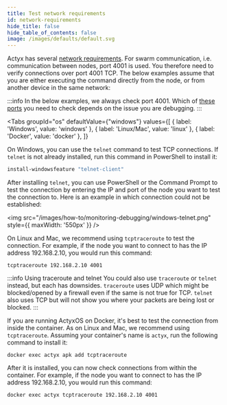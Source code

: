 ```yaml
---
title: Test network requirements
id: network-requirements
hide_title: false
hide_table_of_contents: false
image: /images/defaults/default.svg
---
```


Actyx has several [network requirements](../../reference/actyx-reference#network-requirements). For swarm communication, i.e. communication between nodes, port 4001 is used. You therefore need to verify connections over port 4001 TCP. The below examples assume that you are either executing the command directly from the node, or from another device in the same network:

:::info
In the below examples, we always check port 4001. Which of [these ports](../../reference/actyx-reference#required-ports) you need to check depends on the issue you are debugging.
:::


<Tabs
  groupId="os"
  defaultValue={"windows"}
  values={[
    { label: 'Windows', value: 'windows' },
    { label: 'Linux/Mac', value: 'linux' },
    { label: 'Docker', value: 'docker' },
  ]}
>


<TabItem value="windows">


On Windows, you can use the `telnet` command to test TCP connections. If `telnet` is not already installed, run this command in PowerShell to install it:

```powershell
install-windowsfeature "telnet-client"
```

After installing `telnet`, you can use PowerShell or the Command Prompt to test the connection by entering the IP and port of the node you want to test the connection to. Here is an example in which connection could not be established:

<img src="/images/how-to/monitoring-debugging/windows-telnet.png" style={{ maxWidth: '550px' }} />

</TabItem>
<TabItem value="linux">


On Linux and Mac, we recommend using `tcptraceroute` to test the connection. For example, if the node you want to connect to has the IP address 192.168.2.10, you would run this command:

```text
tcptraceroute 192.168.2.10 4001
```

:::info Using traceroute and telnet
You could also use `traceroute` or `telnet` instead, but each has downsides. `traceroute` uses UDP which might be blocked/opened by a firewall even if the same is not true for TCP. `telnet` also uses TCP but will not show you where your packets are being lost or blocked.
:::

</TabItem>
<TabItem value="docker">


If you are running ActyxOS on Docker, it's best to test the connection from inside the container. As on Linux and Mac, we recommend using `tcptraceroute`. Assuming your container's name is `actyx`, run the following command to install it:

```text
docker exec actyx apk add tcptraceroute
```

After it is installed, you can now check connections from within the container. For example, if the node you want to connect to has the IP address 192.168.2.10, you would run this command:

```text
docker exec actyx tcptraceroute 192.168.2.10 4001
```

</TabItem>
</Tabs>



<NPS />
